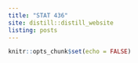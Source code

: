 ```yaml
---
title: "STAT 436"
site: distill::distill_website
listing: posts
---
```


```r
knitr::opts_chunk$set(echo = FALSE)
```
